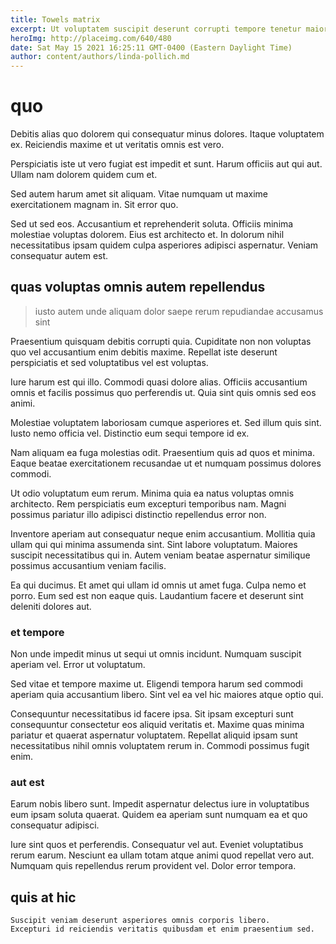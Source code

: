 ```yaml
---
title: Towels matrix
excerpt: Ut voluptatem suscipit deserunt corrupti tempore tenetur maiores quia. Quaerat odit nihil non blanditiis. Et sequi quia numquam quis recusandae mollitia. Assumenda est aperiam laborum exercitationem. Expedita eius rerum fuga voluptate saepe at quia. Debitis voluptas occaecati qui vel non cum pariatur numquam repellat.
heroImg: http://placeimg.com/640/480
date: Sat May 15 2021 16:25:11 GMT-0400 (Eastern Daylight Time)
author: content/authors/linda-pollich.md
---
```

# quo

Debitis alias quo dolorem qui consequatur minus dolores. Itaque voluptatem ex. Reiciendis maxime et ut veritatis omnis est vero.
  
Perspiciatis iste ut vero fugiat est impedit et sunt. Harum officiis aut qui aut. Ullam nam dolorem quidem cum et.
  
Sed autem harum amet sit aliquam. Vitae numquam ut maxime exercitationem magnam in. Sit error quo.
  
Sed ut sed eos. Accusantium et reprehenderit soluta. Officiis minima molestiae voluptas dolorem. Eius est architecto et. In dolorum nihil necessitatibus ipsam quidem culpa asperiores adipisci aspernatur. Veniam consequatur autem est.

## quas voluptas omnis autem repellendus

> iusto autem unde aliquam dolor saepe rerum repudiandae accusamus sint

Praesentium quisquam debitis corrupti quia. Cupiditate non non voluptas quo vel accusantium enim debitis maxime. Repellat iste deserunt perspiciatis et sed voluptatibus vel est voluptas.
  
Iure harum est qui illo. Commodi quasi dolore alias. Officiis accusantium omnis et facilis possimus quo perferendis ut. Quia sint quis omnis sed eos animi.
  
Molestiae voluptatem laboriosam cumque asperiores et. Sed illum quis sint. Iusto nemo officia vel. Distinctio eum sequi tempore id ex.
  
Nam aliquam ea fuga molestias odit. Praesentium quis ad quos et minima. Eaque beatae exercitationem recusandae ut et numquam possimus dolores commodi.
  
Ut odio voluptatum eum rerum. Minima quia ea natus voluptas omnis architecto. Rem perspiciatis eum excepturi temporibus nam. Magni possimus pariatur illo adipisci distinctio repellendus error non.
  
Inventore aperiam aut consequatur neque enim accusantium. Mollitia quia ullam qui qui minima assumenda sint. Sint labore voluptatum. Maiores suscipit necessitatibus qui in. Autem veniam beatae aspernatur similique possimus accusantium veniam facilis.
  
Ea qui ducimus. Et amet qui ullam id omnis ut amet fuga. Culpa nemo et porro. Eum sed est non eaque quis. Laudantium facere et deserunt sint deleniti dolores aut.

### et tempore

Non unde impedit minus ut sequi ut omnis incidunt. Numquam suscipit aperiam vel. Error ut voluptatum.
  
Sed vitae et tempore maxime ut. Eligendi tempora harum sed commodi aperiam quia accusantium libero. Sint vel ea vel hic maiores atque optio qui.
  
Consequuntur necessitatibus id facere ipsa. Sit ipsam excepturi sunt consequuntur consectetur eos aliquid veritatis et. Maxime quas minima pariatur et quaerat aspernatur voluptatem. Repellat aliquid ipsam sunt necessitatibus nihil omnis voluptatem rerum in. Commodi possimus fugit enim.

### aut est

Earum nobis libero sunt. Impedit aspernatur delectus iure in voluptatibus eum ipsam soluta quaerat. Quidem ea aperiam sunt numquam ea et quo consequatur adipisci.
  
Iure sint quos et perferendis. Consequatur vel aut. Eveniet voluptatibus rerum earum. Nesciunt ea ullam totam atque animi quod repellat vero aut. Numquam quis repellendus rerum provident vel. Dolor error tempora.

## quis at hic

```text
Suscipit veniam deserunt asperiores omnis corporis libero.
Excepturi id reiciendis veritatis quibusdam et enim praesentium sed.
```

